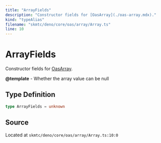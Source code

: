 ```yaml
---
title: "ArrayFields"
description: "Constructor fields for [OasArray](./oas-array.mdx)."
kind: "typeAlias"
filename: "skmtc/deno/core/oas/array/Array.ts"
line: 10
---
```


# ArrayFields

Constructor fields for [OasArray](./oas-array.mdx).


**@template** - Whether the array value can be null

## Type Definition

```typescript
type ArrayFields = unknown
```

## Source

Located at `skmtc/deno/core/oas/array/Array.ts:10:0`
